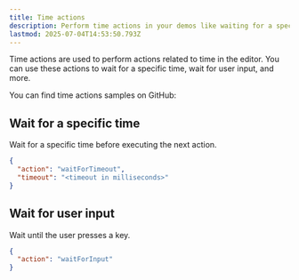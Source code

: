 ```yaml
---
title: Time actions
description: Perform time actions in your demos like waiting for a specific time, waiting for user input, and more.
lastmod: 2025-07-04T14:53:50.793Z
---
```



Time actions are used to perform actions related to time in the editor. You can use these actions to wait for a specific time, wait for user input, and more.

<Aside type="note" title='Samples'>
  You can find time actions samples on GitHub: 
  <GitHubFileOpener filePath=".demo/4.time-actions.json" />
</Aside>

## Wait for a specific time

Wait for a specific time before executing the next action.

```json
{
  "action": "waitForTimeout",
  "timeout": "<timeout in milliseconds>"
}
```

## Wait for user input

Wait until the user presses a key.

```json
{
  "action": "waitForInput"
}
```